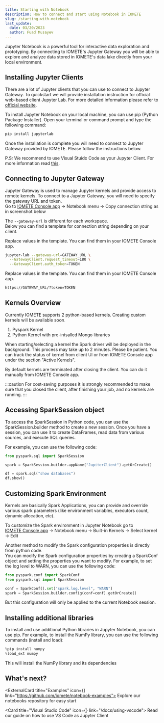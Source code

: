 ```yaml
---
title: Starting with Notebook
description: How to connect and start using Notebook in IOMETE
slug: /starting-with-notebook
last_update:
  date: 03/20/2023
  author: Fuad Musayev
---
```


Jupyter Notebook is a powerful tool for interactive data exploration and prototyping.
By connecting to IOMETE's Jupyter Gateway you will be able to explore and analyze data stored in IOMETE's data lake
directly from your local environment.


## Installing Jupyter Clients

There are a lot of Jupyter clients that you can use to connect to Jupyter Gateway.
To quickstart we will provide installation instruction for official web-based client Jupyter Lab. For more detailed information please refer to [official website](https://jupyter.org/install).

To install Jupyter Notebook on your local machine, you can use pip (Python Package Installer).
Open your terminal or command prompt and type the following command:

```bash
pip install jupyterlab
```

Once the installation is complete you will need to connect to Jupyter Gateway provided by IOMETE. Please follow the instructions below.

P.S: We recommend to use Visual Stuido Code as your Jupyter Client. For more information read [this](/using-vscode).

## Connecting to Jupyter Gateway

Jupyter Gateway is used to manage Jupyter kernels and provide access to remote kernels.
To connect to a Jupyter Gateway, you will need to specify the gateway URL and token.  
Go to [IOMETE Console app](https://app.iomete.com) → Notebook menu → Copy connection string as in screenshot below

<ImgBorder src="/img/jupyter/connect.png" alt="Connection String" />

The `--gateway-url` is different for each workspace.  
Below you can find a template for connection string depending on your client.

<Question title="Jupyter Lab">
Replace values in the template. You can find them in your IOMETE Console app.

```bash
jupyter-lab --gateway-url=GATEWAY_URL \
  --GatewayClient.request_timeout=180 \
  --GatewayClient.auth_token=TOKEN
```

</Question>

<Question title="Visual Studio Code">
Replace values in the template. You can find them in your IOMETE Console app.

```bash
https://GATEWAY_URL/?token=TOKEN
```

</Question>

## Kernels Overview

Currently IOMETE supports 2 python-based kernels. Creating custom kernels will be available soon.

1. Pyspark Kernel
2. Python Kernel with pre-intsalled Mongo libraries

<ImgBorder src="/img/jupyter/kernels.png" alt="Available Kernels" />

When starting/selecting a kernel the Spark driver will be deployed in the background. This process may take up to 2 minutes. Please be patient.
You can track the status of kernel from client UI or from IOMETE Console app under the section "Active Kernels".

<ImgBorder src="/img/jupyter/active-kernels.png" alt="Active Kernels" />

By default kernels are terminated after closing the client. You can do it manually from IOMETE Console app.

:::caution
For cost-saving purposes it is strongly recommended to make sure that you closed the client, after finishing your job, and no kernels are running.
:::

## Accessing SparkSession object

To access the SparkSession in Python code, you can use the SparkSession.builder method
to create a new session. Once you have a session, you can use it to create DataFrames,
read data from various sources, and execute SQL queries.

For example, you can use the following code:

```python
from pyspark.sql import SparkSession

spark = SparkSession.builder.appName("JupiterClient").getOrCreate()

df = spark.sql("show databases")
df.show()
```

## Customizing Spark Environment

Kernels are basically Spark Applications, you can provide and override various spark parameters (like environment variables, executors count, dynamic allocation, etc).

To customize the Spark environment in Jupyter Notebook go to  
[IOMETE Console app](https://app.iomete.com) → Notebook menu → Built-in Kernels → Select kernel → Edit

<ImgBorder src="/img/jupyter/edit-kernel.png" alt="Edit Kernels" />

Another method to modify the Spark configuration properties is directly from python code.  
You can modify the Spark configuration properties by creating a SparkConf object and setting
the properties you want to modify. For example, to set the log level to WARN, you can use
the following code:

```python
from pyspark.conf import SparkConf
from pyspark.sql import SparkSession

conf = SparkConf().set("spark.log.level", "WARN")
spark = SparkSession.builder.config(conf=conf).getOrCreate()
```

But this configuration will only be applied to the current Notebook session.

## Installing additional libraries

To install and use additional Python libraries in Jupyter Notebook, you can use pip.
For example, to install the NumPy library, you can use the following commands (install and load):

```python
%pip install numpy
%load_ext numpy
```

This will install the NumPy library and its dependencies

## What's next?

<GridBox>

<ExternalCard title="Examples" icon={<GithubLogo />} link="https://github.com/iomete/notebook-examples">
  Explore our notebooks repository for easy start
</ExternalCard>

<Card title="Visual Studio Code" icon={<CodeBlock />} link="/docs/using-vscode">
  Read our guide on how to use VS Code as Jupyter Client
</Card>

</GridBox>
